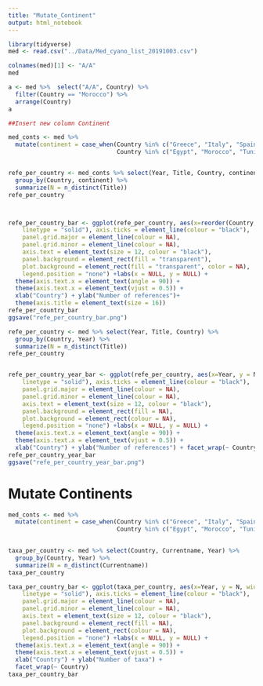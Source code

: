 ```yaml
---
title: "Mutate_Continent"
output: html_notebook
---
```




```r
library(tidyverse)
med <- read.csv("../Data/Med_cyano_list_20191003.csv")

colnames(med)[1] <- "A/A"
med

a <- med %>%  select("A/A", Country) %>% 
  filter(Country == "Morocco") %>% 
  arrange(Country)
a

##Insert new column Continent

med_conts <- med %>% 
  mutate(continent = case_when(Country %in% c("Greece", "Italy", "Spain", "France", "Albania", "Montenegro", "Slovenia", "Portugal", "Bulgaria", "Croatia") ~ "Europe",
                               Country %in% c("Egypt", "Morocco", "Tunisia", "Libya", "Algeria", "Israel","Lebanon") ~ "Africa",Country == "Turkey" ~ "Asia"))


refe_per_country <- med_conts %>% select(Year, Title, Country, continent) %>% 
  group_by(Country, continent) %>% 
  summarize(N = n_distinct(Title))
refe_per_country



refe_per_country_bar <- ggplot(refe_per_country, aes(x=reorder(Country, -N), y = N, width = .7, fill = continent)) + geom_bar(stat = "identity", position = "identity") + theme_classic()  + theme(axis.line = element_line(size = 0.2, 
    linetype = "solid"), axis.ticks = element_line(colour = "black"), 
    panel.grid.major = element_line(colour = NA), 
    panel.grid.minor = element_line(colour = NA), 
    axis.text = element_text(size = 12, colour = "black"), 
    panel.background = element_rect(fill = "transparent"), 
    plot.background = element_rect(fill = "transparent", color = NA), 
    legend.position = "none") +labs(x = NULL, y = NULL) + 
  theme(axis.text.x = element_text(angle = 90)) +
  theme(axis.text.x = element_text(vjust = 0.5)) + 
  xlab("Country") + ylab("Number of references")+
  theme(axis.title = element_text(size = 16))
refe_per_country_bar
ggsave("refe_per_country_bar.png")
```


```r
refe_per_country <- med %>% select(Year, Title, Country) %>% 
  group_by(Country, Year) %>% 
  summarize(N = n_distinct(Title))
refe_per_country


refe_per_country_year_bar <- ggplot(refe_per_country, aes(x=Year, y = N, width = .7)) + geom_bar(stat = "identity", fill = "blue", position = "identity") + theme_classic() + theme(axis.line = element_line(size = 0.2, 
    linetype = "solid"), axis.ticks = element_line(colour = "black"), 
    panel.grid.major = element_line(colour = NA), 
    panel.grid.minor = element_line(colour = NA), 
    axis.text = element_text(size = 12, colour = "black"), 
    panel.background = element_rect(fill = NA), 
    plot.background = element_rect(colour = NA), 
    legend.position = "none") +labs(x = NULL, y = NULL) + 
  theme(axis.text.x = element_text(angle = 90)) +
  theme(axis.text.x = element_text(vjust = 0.5)) + 
  xlab("Country") + ylab("Number of references") + facet_wrap(~ Country)
refe_per_country_year_bar
ggsave("refe_per_country_year_bar.png")

```

# Mutate Continents

```r
med_conts <- med %>% 
  mutate(continent = case_when(Country %in% c("Greece", "Italy", "Spain", "France", "Albania", "Montenegro", "Slovenia", "Portugal", "Bulgaria", "Croatia") ~ "Europe",
                               Country %in% c("Egypt", "Morocco", "Tunisia", "Libya", "Algeria", "Israel","Lebanon") ~ "Africa",Country == "Turkey" ~ "Asia"))
                                              
```

```r
taxa_per_country <- med %>% select(Country, Currentname, Year) %>% 
  group_by(Country, Year) %>% 
  summarize(N = n_distinct(Currentname))
taxa_per_country

taxa_per_country_bar <- ggplot(taxa_per_country, aes(x=Year, y = N, width = .7)) + geom_bar(stat = "identity", fill = "blue", position = "identity") + theme_classic() + theme(axis.line = element_line(size = 0.2, 
    linetype = "solid"), axis.ticks = element_line(colour = "black"), 
    panel.grid.major = element_line(colour = NA), 
    panel.grid.minor = element_line(colour = NA), 
    axis.text = element_text(size = 12, colour = "black"), 
    panel.background = element_rect(fill = NA), 
    plot.background = element_rect(colour = NA), 
    legend.position = "none") +labs(x = NULL, y = NULL) + 
  theme(axis.text.x = element_text(angle = 90)) +
  theme(axis.text.x = element_text(vjust = 0.5)) + 
  xlab("Country") + ylab("Number of taxa") +
  facet_wrap(~ Country)
taxa_per_country_bar

```



